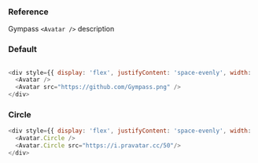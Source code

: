 ### Reference

Gympass `<Avatar />` description

### Default

```javascript

<div style={{ display: 'flex', justifyContent: 'space-evenly', width: '100%' }}>
  <Avatar />
  <Avatar src="https://github.com/Gympass.png" />
</div>
```

### Circle

```javascript
<div style={{ display: 'flex', justifyContent: 'space-evenly', width: '100%' }}>
  <Avatar.Circle />
  <Avatar.Circle src="https://i.pravatar.cc/50"/>
</div>
```
